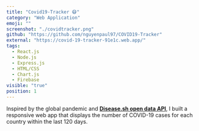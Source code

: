 ```yaml
---
title: "Covid19-Tracker 😷"
category: "Web Application"
emoji: ""
screenshot: "./covidtracker.png"
github: "https://github.com/nguyenpaul97/COVID19-Tracker"
external: "https://covid-19-tracker-91e1c.web.app/"
tags:
  - React.js
  - Node.js
  - Express.js
  - HTML/CSS
  - Chart.js
  - Firebase
visible: "true"
position: 1
---
```


Inspired by the global pandemic and <strong><a href="https://disease.sh/" target="_blank">Disease.sh open data API</a></strong>, I built a responsive web app that displays the number of COVID-19 cases for each country within the last 120 days.
